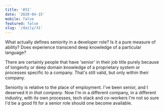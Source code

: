 ```yaml
---
title: '#31'
date: '2020-04-15'
mobile: false
featured: false
slug: '/daily/31'
---
```


What actually defines seniority in a developer role? Is it a pure measure of ability? Does experience transcend deep knowledge of a particular language?

There are certainly people that have 'senior' in their job title purely because of longevity or deep domain knowledge of a proprietary system or processes specific to a company. That's still valid, but only within their company.

Seniority is relative to the place of employment. I've been senior, and I deserved it _in that company_. Now I'm in a different company, in a different industry, with its own processes, tech stack and co-workers I'm not so sure I'd be a good fit for a senior role should one become available.
